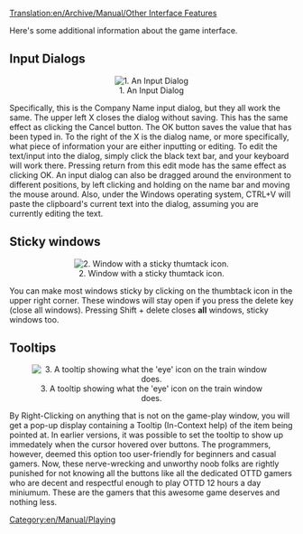 [[Translation:en/Archive/Manual/Other Interface Features]]

[[Category:en/Manual/Playing]]

Here's some additional information about the game interface.

==Input Dialogs==
<center>[[File:en/Archive/Manual/Ottdin1.png|center|frame|1. An Input Dialog]]</center>
Specifically, this is the Company Name input dialog, but they all work the same. The upper left X closes the dialog without saving. This has the same effect as clicking the Cancel button. The OK button saves the value that has been typed in. To the right of the X is the dialog name, or more specifically, what piece of information your are either inputting or editing. To edit the text/input into the dialog, simply click the black text bar, and your keyboard will work there. Pressing return from this edit mode has the same effect as clicking OK. An input dialog can also be dragged around the environment to different positions, by left clicking and holding on the name bar and moving the mouse around. Also, under the Windows operating system, CTRL+V will paste the clipboard's current text into the dialog, assuming you are currently editing the text.

==Sticky windows==
<center>[[File:en/Archive/Manual/Sticky Thumbtack.png|center|frame|2. Window with a sticky thumtack icon.]]</center>
You can make most windows sticky by clicking on the thumbtack icon in the upper right corner. These windows will stay open if you press the delete key (close all windows). Pressing Shift + delete closes '''all''' windows, sticky windows too.

==Tooltips==
<center>[[File:en/Archive/Manual/Tooltip.png|center|frame|3. A tooltip showing what the 'eye' icon on the train window does.]]</center>
By Right-Clicking on anything that is not on the game-play window, you will get a pop-up display containing a Tooltip (In-Context help) of the item being pointed at.
In earlier versions, it was possible to set the tooltip to show up immedately when the cursor hovered over buttons. The programmers, however, deemed this option too user-friendly for beginners and casual gamers. Now, these nerve-wrecking and unworthy noob folks are rightly punished for not knowing all the buttons like all the dedicated OTTD gamers who are decent and respectful enough to play OTTD 12 hours a day miniumum. These are the gamers that this awesome game deserves and nothing less.